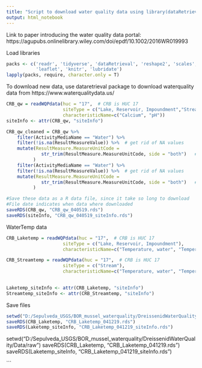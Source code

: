 ```yaml
---
title: "Script to download water quality data using library(dataRetrieval)"
output: html_notebook
---
```


Link to paper introducing the water quality data portal: https://agupubs.onlinelibrary.wiley.com/doi/epdf/10.1002/2016WR019993


Load libraries
```r

packs <- c('readr', 'tidyverse', 'dataRetrieval', 'reshape2', 'scales', 'stringr',
           'leaflet', 'knitr', 'lubridate')
lapply(packs, require, character.only = T)
```


To download new data, use dataretrieval package to download waterquality data from https://www.waterqualitydata.us/
```r
CRB_qw = readWQPdata(huc = "17",  # CRB is HUC 17
                     siteType = c("Lake, Reservoir, Impoundment","Stream"),
                     characteristicName=c("Calcium", "pH")) 
siteInfo <- attr(CRB_qw, "siteInfo")

CRB_qw_cleaned = CRB_qw %>%
    filter(ActivityMediaName == "Water") %>% 
    filter(!is.na(ResultMeasureValue)) %>%  # get rid of NA values
    mutate(ResultMeasure.MeasureUnitCode = 
             str_trim(ResultMeasure.MeasureUnitCode, side = "both")   #get rid of white spaces
          ) 
    filter(ActivityMediaName == "Water") %>% 
    filter(!is.na(ResultMeasureValue)) %>%  # get rid of NA values
    mutate(ResultMeasure.MeasureUnitCode = 
             str_trim(ResultMeasure.MeasureUnitCode, side = "both")   #get rid of white spaces
          )

#Save these data as a R data file, since it take so long to download
#File date indicates when data where downloaded
saveRDS(CRB_qw, "CRB_qw_040519.rds")
saveRDS(siteInfo, "CRB_qw_040519_siteInfo.rds")

```


WaterTemp data
```r
CRB_Laketemp = readWQPdata(huc = "17",  # CRB is HUC 17
                     siteType = c("Lake, Reservoir, Impoundment"),
                     characteristicName=c("Temperature, water", "Temperature, water, deg F")) 

CRB_Streamtemp = readWQPdata(huc = "17",  # CRB is HUC 17
                     siteType = c("Stream"),
                     characteristicName=c("Temperature, water", "Temperature, water, deg F")) 
  

Laketemp_siteInfo <- attr(CRB_Laketemp, "siteInfo")
Streamtemp_siteInfo <- attr(CRB_Streamtemp, "siteInfo")
```



Save files
```r
setwd("D:/Sepulveda_USGS/BOR_mussel_waterquality/DreissenidWaterQuality/Data/raw")
saveRDS(CRB_Laketemp, "CRB_Laketemp_041219.rds")
saveRDS(Laketemp_siteInfo, "CRB_Laketemp_041219_siteInfo.rds")
```

setwd("D:/Sepulveda_USGS/BOR_mussel_waterquality/DreissenidWaterQuality/Data/raw")
saveRDS(CRB_Laketemp, "CRB_Laketemp_041219.rds")
saveRDS(Laketemp_siteInfo, "CRB_Laketemp_041219_siteInfo.rds")

```


